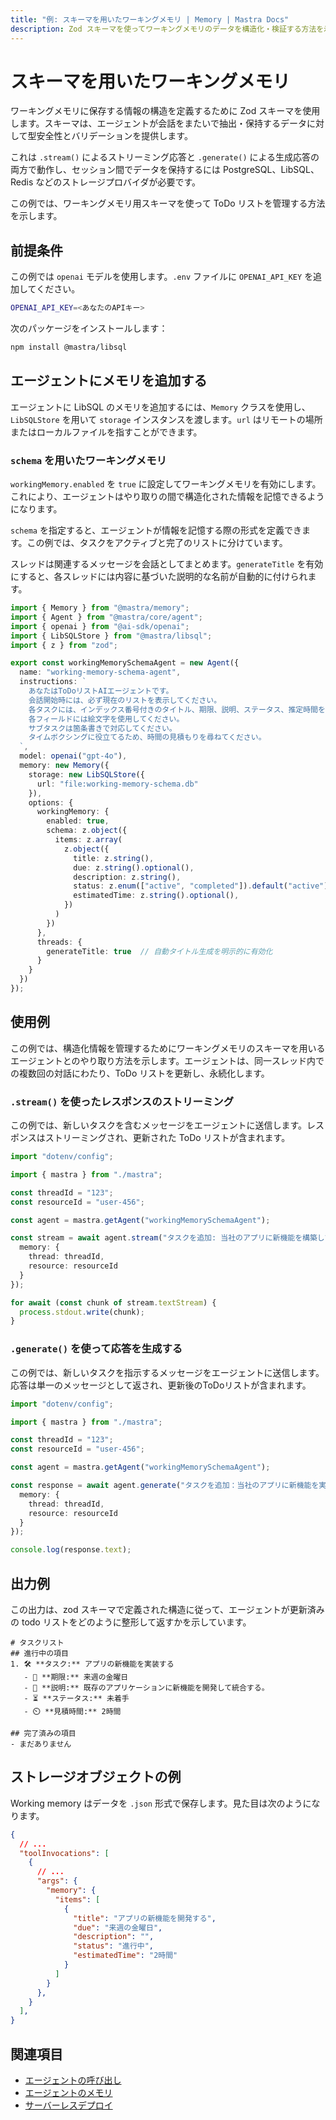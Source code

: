 ```yaml
---
title: "例: スキーマを用いたワーキングメモリ | Memory | Mastra Docs"
description: Zod スキーマを使ってワーキングメモリのデータを構造化・検証する方法を示す例。
---
```


# スキーマを用いたワーキングメモリ

ワーキングメモリに保存する情報の構造を定義するために Zod スキーマを使用します。スキーマは、エージェントが会話をまたいで抽出・保持するデータに対して型安全性とバリデーションを提供します。

これは `.stream()` によるストリーミング応答と `.generate()` による生成応答の両方で動作し、セッション間でデータを保持するには PostgreSQL、LibSQL、Redis などのストレージプロバイダが必要です。

この例では、ワーキングメモリ用スキーマを使って ToDo リストを管理する方法を示します。

## 前提条件

この例では `openai` モデルを使用します。`.env` ファイルに `OPENAI_API_KEY` を追加してください。

```bash filename=".env" copy
OPENAI_API_KEY=<あなたのAPIキー>
```

次のパッケージをインストールします：

```bash copy
npm install @mastra/libsql
```


## エージェントにメモリを追加する

エージェントに LibSQL のメモリを追加するには、`Memory` クラスを使用し、`LibSQLStore` を用いて `storage` インスタンスを渡します。`url` はリモートの場所またはローカルファイルを指すことができます。

### `schema` を用いたワーキングメモリ

`workingMemory.enabled` を `true` に設定してワーキングメモリを有効にします。これにより、エージェントはやり取りの間で構造化された情報を記憶できるようになります。

`schema` を指定すると、エージェントが情報を記憶する際の形式を定義できます。この例では、タスクをアクティブと完了のリストに分けています。

スレッドは関連するメッセージを会話としてまとめます。`generateTitle` を有効にすると、各スレッドには内容に基づいた説明的な名前が自動的に付けられます。

```typescript filename="src/mastra/agents/example-working-memory-schema-agent.ts" showLineNumbers copy
import { Memory } from "@mastra/memory";
import { Agent } from "@mastra/core/agent";
import { openai } from "@ai-sdk/openai";
import { LibSQLStore } from "@mastra/libsql";
import { z } from "zod";

export const workingMemorySchemaAgent = new Agent({
  name: "working-memory-schema-agent",
  instructions: `
    あなたはToDoリストAIエージェントです。
    会話開始時には、必ず現在のリストを表示してください。
    各タスクには、インデックス番号付きのタイトル、期限、説明、ステータス、推定時間を含めてください。
    各フィールドには絵文字を使用してください。
    サブタスクは箇条書きで対応してください。
    タイムボクシングに役立てるため、時間の見積もりを尋ねてください。
  `,
  model: openai("gpt-4o"),
  memory: new Memory({
    storage: new LibSQLStore({
      url: "file:working-memory-schema.db"
    }),
    options: {
      workingMemory: {
        enabled: true,
        schema: z.object({
          items: z.array(
            z.object({
              title: z.string(),
              due: z.string().optional(),
              description: z.string(),
              status: z.enum(["active", "completed"]).default("active"),
              estimatedTime: z.string().optional(),
            })
          )
        })
      },
      threads: {
        generateTitle: true  // 自動タイトル生成を明示的に有効化
      }
    }
  })
});
```


## 使用例

この例では、構造化情報を管理するためにワーキングメモリのスキーマを用いるエージェントとのやり取り方法を示します。エージェントは、同一スレッド内での複数回の対話にわたり、ToDo リストを更新し、永続化します。

### `.stream()` を使ったレスポンスのストリーミング

この例では、新しいタスクを含むメッセージをエージェントに送信します。レスポンスはストリーミングされ、更新された ToDo リストが含まれます。

```typescript filename="src/test-working-memory-schema-agent.ts" showLineNumbers copy
import "dotenv/config";

import { mastra } from "./mastra";

const threadId = "123";
const resourceId = "user-456";

const agent = mastra.getAgent("workingMemorySchemaAgent");

const stream = await agent.stream("タスクを追加: 当社のアプリに新機能を構築してください。所要時間は約2時間で、締切は次の金曜日までです。", {
  memory: {
    thread: threadId,
    resource: resourceId
  }
});

for await (const chunk of stream.textStream) {
  process.stdout.write(chunk);
}
```


### `.generate()` を使って応答を生成する

この例では、新しいタスクを指示するメッセージをエージェントに送信します。応答は単一のメッセージとして返され、更新後のToDoリストが含まれます。

```typescript filename="src/test-working-memory-schema-agent.ts" showLineNumbers copy
import "dotenv/config";

import { mastra } from "./mastra";

const threadId = "123";
const resourceId = "user-456";

const agent = mastra.getAgent("workingMemorySchemaAgent");

const response = await agent.generate("タスクを追加：当社のアプリに新機能を実装してください。作業時間は約2時間で、締め切りは来週の金曜日です。", {
  memory: {
    thread: threadId,
    resource: resourceId
  }
});

console.log(response.text);
```


## 出力例

この出力は、zod スキーマで定義された構造に従って、エージェントが更新済みの todo リストをどのように整形して返すかを示しています。

```text
# タスクリスト
## 進行中の項目
1. 🛠️ **タスク:** アプリの新機能を実装する
   - 📅 **期限:** 来週の金曜日
   - 📝 **説明:** 既存のアプリケーションに新機能を開発して統合する。
   - ⏳ **ステータス:** 未着手
   - ⏲️ **見積時間:** 2時間

## 完了済みの項目
- まだありません
```


## ストレージオブジェクトの例

Working memory はデータを `.json` 形式で保存します。見た目は次のようになります。

```json
{
  // ...
  "toolInvocations": [
    {
      // ...
      "args": {
        "memory": {
          "items": [
            {
              "title": "アプリの新機能を開発する",
              "due": "来週の金曜日",
              "description": "",
              "status": "進行中",
              "estimatedTime": "2時間"
            }
          ]
        }
      },
    }
  ],
}
```


## 関連項目

- [エージェントの呼び出し](../agents/calling-agents.mdx#from-the-command-line)
- [エージェントのメモリ](../../docs/agents/agent-memory.mdx)
- [サーバーレスデプロイ](../../docs/deployment/server-deployment.mdx#libsqlstore)